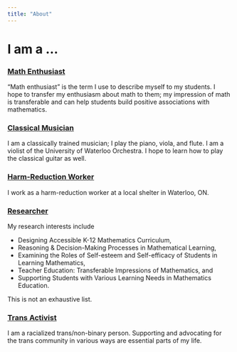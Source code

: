 ---
title: "About"
---

# I am a ...

### [**Math Enthusiast**]{.underline}

"Math enthusiast" is the term I use to describe myself to my students. I hope to transfer my enthusiasm about math to them; my impression of math is transferable and can help students build positive associations with mathematics.

### [**Classical Musician**]{.underline}

I am a classically trained musician; I play the piano, viola, and flute. I am a violist of the University of Waterloo Orchestra. I hope to learn how to play the classical guitar as well.

### [**Harm-Reduction Worker**]{.underline}

I work as a harm-reduction worker at a local shelter in Waterloo, ON.

### [**Researcher**]{.underline}

My research interests include

-   Designing Accessible K-12 Mathematics Curriculum,
-   Reasoning & Decision-Making Processes in Mathematical Learning,
-   Examining the Roles of Self-esteem and Self-efficacy of Students in Learning Mathematics,
-   Teacher Education: Transferable Impressions of Mathematics, and
-   Supporting Students with Various Learning Needs in Mathematics Education.

This is not an exhaustive list.

### [**Trans Activist**]{.underline}

I am a racialized trans/non-binary person. Supporting and advocating for the trans community in various ways are essential parts of my life.

